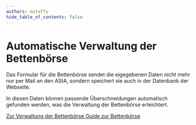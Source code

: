 ```yaml
---
authors: mateffy
hide_table_of_contents: false
---
```


# Automatische Verwaltung der Bettenbörse

Das Formular für die Bettenbörse sendet die eigegebenen Daten nicht mehr nur per Mail an den AStA, sondern speichert sie auch in der Datenbank der Webseite.

In diesen Daten können passende Überschneidungen automatisch gefunden werden, was die Verwaltung der Bettenbörse erleichtert.

<div style={{ display: 'flex', justifyContent: 'center', gap: '10px' }}>
    <a class="button button--primary" href="https://asta-lueneburg.de/wp-admin/admin.php?page=bettenboerse">
        Zur Verwaltung der Bettenbörse
    </a>
    <a class="button button--secondary" href="/docs/bettenboerse/verwaltung">
        Guide zur Bettenbörse
    </a>
</div>
